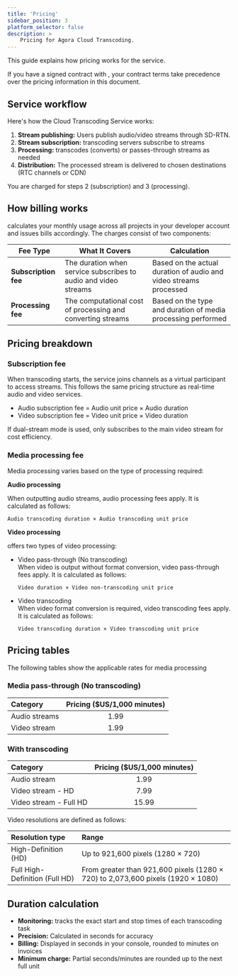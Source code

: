 ```yaml
---
title: 'Pricing'
sidebar_position: 3
platform_selector: false
description: >
    Pricing for Agora Cloud Transcoding.
---
```


This guide explains how pricing works for the <Vpd k="NAME" /> service.

<Admonition type="info">
If you have a signed contract with <Vg k="COMPANY" />, your contract terms take precedence over the pricing information in this document.
</Admonition>

## Service workflow

Here's how the Cloud Transcoding Service works:

1. **Stream publishing:** Users publish audio/video streams through <Vg k="COMPANY" /> SD-RTN.
2. **Stream subscription:** <Vg k="COMPANY" /> transcoding servers subscribe to streams
3. **Processing:** <Vg k="COMPANY" /> transcodes (converts) or passes-through streams as needed
4. **Distribution:** The processed stream is delivered to chosen destinations (RTC channels or CDN)

You are charged for steps 2 (subscription) and 3 (processing).

## How billing works

<Vg k="COMPANY" /> calculates your monthly usage across all projects in your developer account and issues bills accordingly. The <Vpd k="NAME" /> charges consist of two components:

| Fee Type | What It Covers | Calculation |
|----------|----------------|-------------|
| **Subscription fee** | The duration when <Vg k="COMPANY" /> service subscribes to audio and video streams | Based on the actual duration of audio and video streams processed |
| **Processing fee** | The computational cost of processing and converting streams |  Based on the type and duration of media processing performed |


## Pricing breakdown

### Subscription fee

When transcoding starts, the service joins channels as a virtual participant to access streams. This follows the same pricing structure as <Vg k="COMPANY" /> real-time audio and video services.

- Audio subscription fee = Audio unit price × Audio duration  
- Video subscription fee = Video unit price × Video duration

<Admonition type="info"> 
If dual-stream mode is used, <Vg k="COMPANY" /> only subscribes to the main video stream for cost efficiency.
</Admonition>

### Media processing fee

Media processing varies based on the type of processing required:

**Audio processing**

When outputting audio streams, audio processing fees apply. It is calculated as follows:

`Audio transcoding duration × Audio transcoding unit price`

**Video processing**

<Vg k="COMPANY" /> offers two types of video processing:

- Video pass-through (No transcoding)  
    When video is output without format conversion, video pass-through fees apply. It is calculated as follows:

    `Video duration × Video non-transcoding unit price`

- Video transcoding  
    When video format conversion is required, video transcoding fees apply. It is calculated as follows:

    `Video transcoding duration × Video transcoding unit price`

## Pricing tables

The following tables show the applicable rates for media processing

### Media pass-through (No transcoding)

| Category | Pricing ($US/1,000 minutes) |
|:---------|:--------------------------:|
| Audio streams | 1.99 |
| Video stream  | 1.99 |

### With transcoding

| Category | Pricing ($US/1,000 minutes) |
|:---------|:--------------------------:|
| Audio stream | 1.99 |
| Video stream - HD | 7.99 |
| Video stream - Full HD | 15.99 |

Video resolutions are defined as follows:

| Resolution type | Range |
|:-----|:-----------------|
| High-Definition (HD) | Up to 921,600 pixels (1280 × 720) |
| Full High-Definition (Full HD) | From greater than 921,600 pixels (1280 × 720) to 2,073,600 pixels (1920 × 1080) |


## Duration calculation

- **Monitoring:** <Vg k="COMPANY" /> tracks the exact start and stop times of each transcoding task
- **Precision:** Calculated in seconds for accuracy
- **Billing:** Displayed in seconds in your console, rounded to minutes on invoices
- **Minimum charge:** Partial seconds/minutes are rounded up to the next full unit
